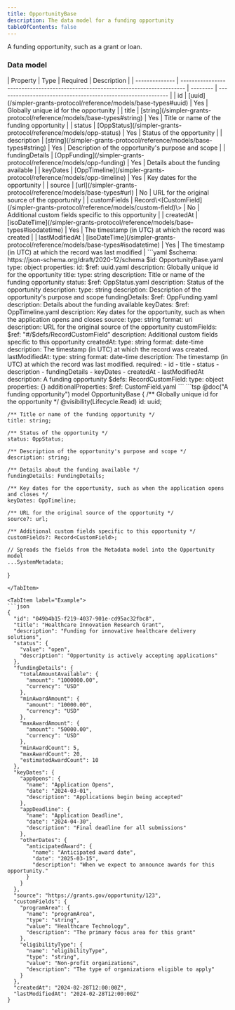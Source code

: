 ```yaml
---
title: OpportunityBase
description: The data model for a funding opportunity
tableOfContents: false
---
```



A funding opportunity, such as a grant or loan.

### Data model

<Tabs>
  <TabItem label="Table">
  | Property       | Type                                                                            | Required | Description                                                  |
  | -------------- | ------------------------------------------------------------------------------- | -------- | ------------------------------------------------------------ |
  | id             | [uuid](/simpler-grants-protocol/reference/models/base-types#uuid)               | Yes      | Globally unique id for the opportunity                       |
  | title          | [string](/simpler-grants-protocol/reference/models/base-types#string)           | Yes      | Title or name of the funding opportunity                     |
  | status         | [OppStatus](/simpler-grants-protocol/reference/models/opp-status)               | Yes      | Status of the opportunity                                    |
  | description    | [string](/simpler-grants-protocol/reference/models/base-types#string)           | Yes      | Description of the opportunity's purpose and scope           |
  | fundingDetails | [OppFunding](/simpler-grants-protocol/reference/models/opp-funding)             | Yes      | Details about the funding available                          |
  | keyDates       | [OppTimeline](/simpler-grants-protocol/reference/models/opp-timeline)           | Yes      | Key dates for the opportunity                                |
  | source         | [url](/simpler-grants-protocol/reference/models/base-types#url)                 | No       | URL for the original source of the opportunity               |
  | customFields   | Record\<[CustomField](/simpler-grants-protocol/reference/models/custom-field)\> | No       | Additional custom fields specific to this opportunity        |
  | createdAt      | [isoDateTime](/simpler-grants-protocol/reference/models/base-types#isodatetime) | Yes      | The timestamp (in UTC) at which the record was created       |
  | lastModifiedAt | [isoDateTime](/simpler-grants-protocol/reference/models/base-types#isodatetime) | Yes      | The timestamp (in UTC) at which the record was last modified |
  </TabItem>

  <TabItem label="JSON Schema">
  ```yaml
  $schema: https://json-schema.org/draft/2020-12/schema
  $id: OpportunityBase.yaml
  type: object
  properties:
    id:
      $ref: uuid.yaml
      description: Globally unique id for the opportunity
    title:
      type: string
      description: Title or name of the funding opportunity
    status:
      $ref: OppStatus.yaml
      description: Status of the opportunity
    description:
      type: string
      description: Description of the opportunity's purpose and scope
    fundingDetails:
      $ref: OppFunding.yaml
      description: Details about the funding available
    keyDates:
      $ref: OppTimeline.yaml
      description: Key dates for the opportunity, such as when the application opens and closes
    source:
      type: string
      format: uri
      description: URL for the original source of the opportunity
    customFields:
      $ref: "#/$defs/RecordCustomField"
      description: Additional custom fields specific to this opportunity
    createdAt:
      type: string
      format: date-time
      description: The timestamp (in UTC) at which the record was created.
    lastModifiedAt:
      type: string
      format: date-time
      description: The timestamp (in UTC) at which the record was last modified.
  required:
    - id
    - title
    - status
    - description
    - fundingDetails
    - keyDates
    - createdAt
    - lastModifiedAt
  description: A funding opportunity
  $defs:
    RecordCustomField:
      type: object
      properties: {}
      additionalProperties:
        $ref: CustomField.yaml
  ```
  </TabItem>

  <TabItem label="TypeSpec">
  ```tsp
  @doc("A funding opportunity")
  model OpportunityBase {
    /** Globally unique id for the opportunity */
    @visibility(Lifecycle.Read)
    id: uuid;

    /** Title or name of the funding opportunity */
    title: string;

    /** Status of the opportunity */
    status: OppStatus;

    /** Description of the opportunity's purpose and scope */
    description: string;

    /** Details about the funding available */
    fundingDetails: FundingDetails;

    /** Key dates for the opportunity, such as when the application opens and closes */
    keyDates: OppTimeline;

    /** URL for the original source of the opportunity */
    source?: url;

    /** Additional custom fields specific to this opportunity */
    customFields?: Record<CustomField>;

    // Spreads the fields from the Metadata model into the Opportunity model
    ...SystemMetadata;
  }
  ```
  </TabItem>

  <TabItem label="Example">
  ```json
  {
    "id": "049b4b15-f219-4037-901e-cd95ac32fbc8",
    "title": "Healthcare Innovation Research Grant",
    "description": "Funding for innovative healthcare delivery solutions",
    "status": {
      "value": "open",
      "description": "Opportunity is actively accepting applications"
    },
    "fundingDetails": {
      "totalAmountAvailable": {
        "amount": "1000000.00",
        "currency": "USD"
      },
      "minAwardAmount": {
        "amount": "10000.00",
        "currency": "USD"
      },
      "maxAwardAmount": {
        "amount": "50000.00",
        "currency": "USD"
      },
      "minAwardCount": 5,
      "maxAwardCount": 20,
      "estimatedAwardCount": 10
    },
    "keyDates": {
      "appOpens": {
        "name": "Application Opens",
        "date": "2024-03-01",
        "description": "Applications begin being accepted"
      },
      "appDeadline": {
        "name": "Application Deadline",
        "date": "2024-04-30",
        "description": "Final deadline for all submissions"
      },
      "otherDates": {
        "anticipatedAward": {
          "name": "Anticipated award date",
          "date": "2025-03-15",
          "description": "When we expect to announce awards for this opportunity."
        }
      }
    },
    "source": "https://grants.gov/opportunity/123",
    "customFields": {
      "programArea": {
        "name": "programArea",
        "type": "string",
        "value": "Healthcare Technology",
        "description": "The primary focus area for this grant"
      },
      "eligibilityType": {
        "name": "eligibilityType",
        "type": "string",
        "value": "Non-profit organizations",
        "description": "The type of organizations eligible to apply"
      }
    },
    "createdAt": "2024-02-28T12:00:00Z",
    "lastModifiedAt": "2024-02-28T12:00:00Z"
  }
  ```
  </TabItem>
</Tabs>
